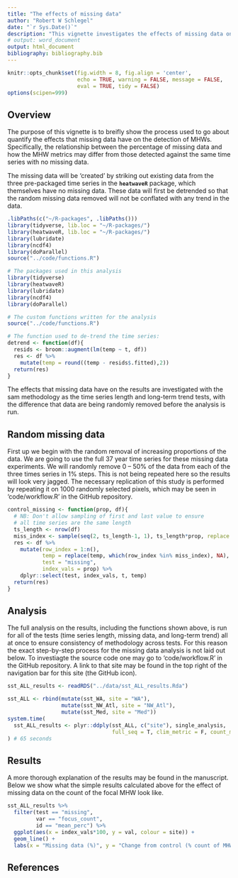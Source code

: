 ```yaml
---
title: "The effects of missing data"
author: "Robert W Schlegel"
date: "`r Sys.Date()`"
description: "This vignette investigates the effects of missing data on the detection of MHWs."
# output: word_document
output: html_document
bibliography: bibliography.bib
---
```


```r
knitr::opts_chunk$set(fig.width = 8, fig.align = 'center',
                      echo = TRUE, warning = FALSE, message = FALSE, 
                      eval = TRUE, tidy = FALSE)
options(scipen=999)
```


## Overview

The purpose of this vignette is to breifly show the process used to go about quantify the effects that missing data have on the detection of MHWs. Specifically, the relationship between the percentage of missing data and how the MHW metrics may differ from those detected against the same time series with  no missing data.

The missing data will be 'created' by striking out existing data from the three pre-packaged time series in the __`heatwaveR`__ package, which themselves have no missing data. These data will first be detrended so that the random missing data removed will not be conflated with any trend in the data. 

```r
.libPaths(c("~/R-packages", .libPaths()))
library(tidyverse, lib.loc = "~/R-packages/")
library(heatwaveR, lib.loc = "~/R-packages/")
library(lubridate)
library(ncdf4)
library(doParallel)
source("../code/functions.R")
```

```r
# The packages used in this analysis
library(tidyverse)
library(heatwaveR)
library(lubridate)
library(ncdf4)
library(doParallel)

# The custom functions written for the analysis
source("../code/functions.R")
```

```r
# The function used to de-trend the time series:
detrend <- function(df){
  resids <- broom::augment(lm(temp ~ t, df))
  res <- df %>%
    mutate(temp = round((temp - resids$.fitted),2))
  return(res)
}
```

The effects that missing data have on the results are investigated with the sam methodology as the time series length and long-term trend tests, with the difference that data are being randomly removed before the analysis is run.


## Random missing data

First up we begin with the random removal of increasing proportions of the data. We are going to use the full 37 year time series for these missing data experiments. We will randomly remove 0 -- 50% of the data from each of the three times series in 1% steps. This is not being repeated here so the results will look very jagged. The necessary replication of this study is performed by repeating it on 1000 randomly selected pixels, which may be seen in 'code/workflow.R' in the GitHub repository.

```r
control_missing <- function(prop, df){
  # NB: Don't allow sampling of first and last value to ensure
  # all time series are the same length
  ts_length <- nrow(df)
  miss_index <- sample(seq(2, ts_length-1, 1), ts_length*prop, replace = F)
  res <- df %>%
    mutate(row_index = 1:n(),
           temp = replace(temp, which(row_index %in% miss_index), NA),
           test = "missing",
           index_vals = prop) %>%
    dplyr::select(test, index_vals, t, temp)
  return(res)
}
```


## Analysis

The full analysis on the results, including the functions shown above, is run for all of the tests (time series length, missing data, and long-term trend) all at once to ensure consistency of methodology across tests. For this reason the exact step-by-step process for the missing data analysis is not laid out below. To investiagte the source code one may go to 'code/workflow.R' in the GitHub repository. A link to that site may be found in the top right of the navigation bar for this site (the GitHub icon).

```r
sst_ALL_results <- readRDS("../data/sst_ALL_results.Rda")
```


```r
sst_ALL <- rbind(mutate(sst_WA, site = "WA"),
                 mutate(sst_NW_Atl, site = "NW_Atl"),
                 mutate(sst_Med, site = "Med"))
system.time(
  sst_ALL_results <- plyr::ddply(sst_ALL, c("site"), single_analysis, .parallel = T,
                                 full_seq = T, clim_metric = F, count_miss = T, windows = T)
) # 65 seconds
```


## Results

A more thorough explanation of the results may be found in the manuscript. Below we show what the simple results calculated above for the effect of missing data on the count of the focal MHW look like.

```r
sst_ALL_results %>% 
  filter(test == "missing",
         var == "focus_count",
         id == "mean_perc") %>% 
  ggplot(aes(x = index_vals*100, y = val, colour = site)) +
  geom_line() +
  labs(x = "Missing data (%)", y = "Change from control (% count of MHWs)", colour = "Site")
```


## References

